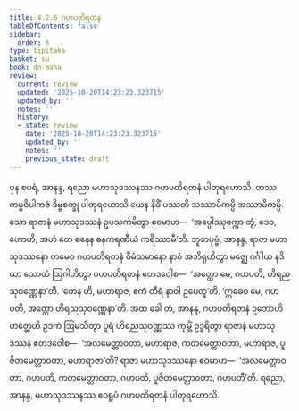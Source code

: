 ```yaml
---
title: 4.2.6 ဂဟပတိရတန
tableOfContents: false
sidebar:
  order: 6
type: tipitaka
basket: su
book: dn-maha
review:
  current: review
  updated: '2025-10-20T14:23:23.323715'
  updated_by: ''
  notes: ''
  history:
  - state: review
    date: '2025-10-20T14:23:23.323715'
    updated_by: ''
    notes: ''
    previous_state: draft
---
```



<DynamicBreadcrumb />


<ReviewStatus review={frontmatter.review} showDetails={true} />

<HypothesisAnnotation frontmatter={frontmatter} />

<Division number="250" book="dn-maha" e="ch" v="7" p="144">

<Paragraph number="547" book="dn-maha">
ပုန စပရံ, အာနန္ဒ, ရညော မဟာသုဒဿနဿ ဂဟပတိရတနံ ပါတုရဟောသိ. တဿ ကမ္မဝိပါကဇံ ဒိဗ္ဗစက္ခု ပါတုရဟောသိ ယေန နိဓိံ ပဿတိ သဿာမိကမ္ပိ အဿာမိကမ္ပိ. သော ရာဇာနံ မဟာသုဒဿနံ ဥပသင်္ကမိတွာ ဧဝမာဟ—  ‘အပ္ပေါဿုက္ကော တွံ, ဒေဝ, ဟောဟိ, အဟံ တေ ဓနေန ဓနကရဏီယံ ကရိဿာမီ’တိ. ဘူတပုဗ္ဗံ, အာနန္ဒ, ရာဇာ မဟာသုဒဿနော တမေဝ ဂဟပတိရတနံ ဝီမံသမာနော နာဝံ အဘိရုဟိတွာ မဇ္ဈေ ဂင်္ဂါယ နဒိယာ သောတံ ဩဂါဟိတွာ ဂဟပတိရတနံ ဧတဒဝေါစ—  ‘အတ္ထော မေ, ဂဟပတိ, ဟိရညသုဝဏ္ဏေနာ’တိ. ‘တေန ဟိ, မဟာရာဇ, ဧကံ တီရံ နာဝါ ဥပေတူ’တိ. ‘ဣဓေဝ မေ, ဂဟပတိ, အတ္ထော ဟိရညသုဝဏ္ဏေနာ’တိ. အထ ခေါ တံ, အာနန္ဒ, ဂဟပတိရတနံ ဥဘောဟိ ဟတ္ထေဟိ ဥဒကံ ဩမသိတွာ ပူရံ ဟိရညသုဝဏ္ဏဿ ကုမ္ဘိံ ဥဒ္ဓရိတွာ ရာဇာနံ မဟာသုဒဿနံ ဧတဒဝေါစ—  ‘အလမေတ္တာဝတာ, မဟာရာဇ, ကတမေတ္တာဝတာ, မဟာရာဇ, ပူဇိတမေတ္တာဝတာ, မဟာရာဇာ’တိ? ရာဇာ မဟာသုဒဿနော ဧဝမာဟ—  ‘အလမေတ္တာဝတာ, ဂဟပတိ, ကတမေတ္တာဝတာ, ဂဟပတိ, ပူဇိတမေတ္တာဝတာ, ဂဟပတီ’တိ. ရညော, အာနန္ဒ, မဟာသုဒဿနဿ ဧဝရူပံ ဂဟပတိရတနံ ပါတုရဟောသိ.
</Paragraph>
</Division>